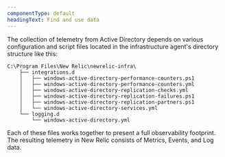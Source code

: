 ```yaml
---
componentType: default
headingText: Find and use data
---
```


The collection of telemetry from Active Directory depends on various configuration and script files located in the infrastructure agent's directory structure like this:

```
C:\Program Files\New Relic\newrelic-infra\
    ├── integrations.d
    │   ├── windows-active-directory-performance-counters.ps1
    │   ├── windows-active-directory-performance-counters.yml
    │   ├── windows-active-directory-replication-checks.yml
    │   ├── windows-active-directory-replication-failures.ps1
    │   ├── windows-active-directory-replication-partners.ps1
    │   └── windows-active-directory-services.yml
    └── logging.d
        └── windows-active-directory.yml
```

Each of these files works together to present a full observability footprint. The resulting telemetry in New Relic consists of Metrics, Events, and Log data.
